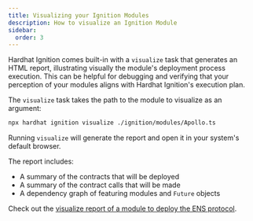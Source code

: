 ```yaml
---
title: Visualizing your Ignition Modules
description: How to visualize an Ignition Module
sidebar:
  order: 3
---
```


Hardhat Ignition comes built-in with a `visualize` task that generates an HTML report, illustrating visually the module's deployment process execution. This can be helpful for debugging and verifying that your perception of your modules aligns with Hardhat Ignition's execution plan.

The `visualize` task takes the path to the module to visualize as an argument:

```bash
npx hardhat ignition visualize ./ignition/modules/Apollo.ts
```

Running `visualize` will generate the report and open it in your system's default browser.

The report includes:

- A summary of the contracts that will be deployed
- A summary of the contract calls that will be made
- A dependency graph of featuring modules and `Future` objects

Check out the [visualize report of a module to deploy the ENS protocol](/static/ignition-visualize-example.html).
